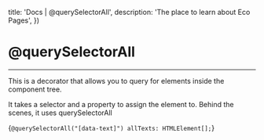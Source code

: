 

  title: 'Docs | @querySelectorAll',
  description: 'The place to learn about Eco Pages',
})

# @querySelectorAll
---

This is a decorator that allows you to query for elements inside the component tree. 

It takes a selector and a property to assign the element to. Behind the scenes, it uses querySelectorAll

<CodeBlock lang='typescript'>{`@querySelectorAll("[data-text]") allTexts: HTMLElement[];`}</CodeBlock>